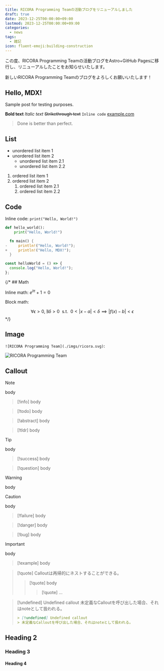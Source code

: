```yaml
---
title: RICORA Programming Teamの活動ブログをリニューアルしました
draft: true
date: 2023-12-25T00:00:00+09:00
lastmod: 2023-12-25T00:00:00+09:00
categories:
  - news
tags:
  - 雑記
icon: fluent-emoji:building-construction
---
```


この度、RICORA Programming Teamの活動ブログをAstro+GitHub Pagesに移行し、リニューアルしたことをお知らせいたします。

新しいRICORA Programming Teamのブログをよろしくお願いいたします！

## Hello, MDX!

Sample post for testing purposes.

**Bold text**
_Italic text_
~~Strikethrough text~~
`Inline code`
[example.com](https://example.com)

> Done is better than perfect.

## List

- unordered list item 1
- unordered list item 2
  - unordered list item 2.1
  - unordered list item 2.2

1. ordered list item 1
2. ordered list item 2
   1. ordered list item 2.1
   2. ordered list item 2.2

## Code

Inline code: `print("Hello, World!")`

```python title="hello_world.py" showLineNumbers
def hello_world():
    print("Hello, World!")
```

```rust diff
  fn main() {
-     println!("Hello, World!");
+     println!("Hello, MDX!");
  }
```

```javascript {2}
const helloWorld = () => {
  console.log("Hello, World!");
};
```

{/* ## Math

Inline math: $e^{i\pi} + 1 = 0$

Block math:

$$
\forall \epsilon > 0, \exists \delta > 0
~~\mathrm{s.t.}~~
0 < |x - a| < \delta \implies |f(x) - b| < \epsilon
$$ */}

## Image

`![RICORA Programming Team](./imgs/ricora.svg)`:

![RICORA Programming Team](./imgs/ricora.svg)

## Callout

> [!note]
> body

> [!info]
> body

> [!todo]
> body

> [!abstract]
> body

> [!tldr]
> body

> [!tip]
> body

> [!success]
> body

> [!question]
> body

> [!warning]
> body

> [!caution]
> body

> [!failure]
> body

> [!danger]
> body

> [!bug]
> body

> [!important]
> body

> [!example]
> body

> [!quote]
> Calloutは再帰的にネストすることができる。
> > [!quote]
> > body
> > > [!quote]
> > > ...

> [!undefined] Undefined callout
> 未定義なCalloutを呼び出した場合、それはnoteとして扱われる。
> ```md
> > [!undefined] Undefined callout
> > 未定義なCalloutを呼び出した場合、それはnoteとして扱われる。
> ```

## Heading 2

### Heading 3

#### Heading 4
